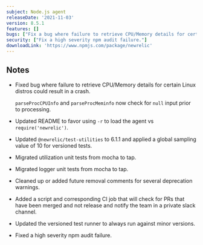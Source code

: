 ```yaml
---
subject: Node.js agent
releaseDate: '2021-11-03'
version: 8.5.1
features: []
bugs: ["Fix a bug where failure to retrieve CPU/Memory details for certain Linux distros could result in a crash."]
security: ["Fix a high severity npm audit failure."]
downloadLink: 'https://www.npmjs.com/package/newrelic'
---
```


## Notes

* Fixed bug where failure to retrieve CPU/Memory details for certain Linux distros could result in a crash.

  `parseProcCPUInfo` and `parseProcMeminfo` now check for `null` input prior to processing.

* Updated README to favor using `-r` to load the agent vs `require('newrelic')`.

* Updated `@newrelic/test-utilities` to 6.1.1 and applied a global sampling value of 10 for versioned tests.

* Migrated utilization unit tests from mocha to tap.

* Migrated logger unit tests from mocha to tap.

* Cleaned up or added future removal comments for several deprecation warnings.

* Added a script and corresponding CI job that will check for PRs that have been merged and not release and notify the team in a private slack channel.

* Updated the versioned test runner to always run against minor versions.

* Fixed a high severity npm audit failure.
